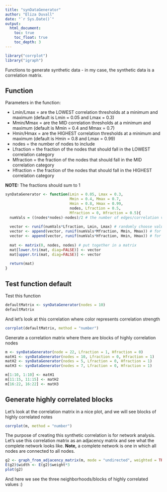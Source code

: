 ```yaml
---
title: "synDataGenerator"
author: "Eliza Duvall"
date: "`r Sys.Date()`"
output:
  html_document:
    toc: true
    toc_float: true
    toc_depth: 3
---
```


```r
library("corrplot")
library("igraph")
```

Functions to generate synthetic data - in my case, the synthetic data is a correlation matrix.  

## Function

Parameters in the function:  

- Lmin/Lmax = are the LOWEST correlation thresholds at a minimum and maximum (default is Lmin = 0.05 and Lmax = 0.3) 
- Mmin/Mmax = are the MID correlation thresholds at a minimum and maximum (default is Mmin = 0.4 and Mmax = 0.7) 
- Hmin/Hmax = are the HIGHEST correlation thresholds at a minimum and maximum (default is Hmin = 0.8 and Lmax = 0.99) 
- nodes = the number of nodes to include
- Lfraction = the fraction of the nodes that should fall in the LOWEST correlation category
- Mfraction = the fraction of the nodes that should fall in the MID correlation category
- Hfraction = the fraction of the nodes that should fall in the HIGHEST correlation category  

**NOTE:** The fractions should sum to 1

```r
synDataGenerator <- function(Lmin = 0.05, Lmax = 0.3,
                             Mmin = 0.4, Mmax = 0.7,
                             Hmin = 0.8, Hmax = 0.99,
                             nodes, Lfraction = 0.5, 
                             Mfraction = 0, Hfraction = 0.5){
  numVals = ((nodes*nodes)-nodes)/2 # the number of edges/correlation values that need to be calculated
  
  vector <- runif(numVals*Lfraction, Lmin, Lmax) # randomly choose values for lower
  vector <- append(vector, runif(numVals*Mfraction, Mmin, Mmax)) # for mid
  vector <- append(vector, runif(numVals*Hfraction, Hmin, Hmax)) # for high 
  
  mat <- matrix(0, nodes, nodes) # put together in a matrix
  mat[lower.tri(mat, diag=FALSE)] <- vector
  mat[upper.tri(mat, diag=FALSE)] <- vector
  
  return(mat)
}
```


## Test function default

Test this function

```r
defaultMatrix <- synDataGenerator(nodes = 10)
defaultMatrix
```

And let's look at this correlation where color represents correlation strength

```r
corrplot(defaultMatrix, method = "number")
```

Generate a correlation matrix where there are blocks of highly correlation nodes

```r
m <- synDataGenerator(node = 22, Lfraction = 1, Hfraction = 0)
matH1 <- synDataGenerator(nodes = 10, Lfraction = 0, Hfraction = 1)
matH2 <- synDataGenerator(nodes = 5, Lfraction = 0, Hfraction = 1)
matH3 <- synDataGenerator(nodes = 7, Lfraction = 0, Hfraction = 1)

m[1:10, 1:10] <- matH1
m[11:15, 11:15] <- matH2
m[16:22, 16:22] <- matH3
```

## Generate highly correlated blocks

Let's look at the correlation matrix in a nice plot, and we will see blocks of highly correlated notes

```r
corrplot(m, method = "number")
```

The purpose of creating this synthetic correlation is for network analysis. Let's use this correlation matrix as an adjacency matrix and see what the complete network looks like. **Note,** a complete network is one in which all nodes are connected to all nodes.  

```r
g2 <- graph_from_adjacency_matrix(m, mode = "undirected", weighted = TRUE)
E(g2)$width <- E(g2)$weight*3
plot(g2)
```

And here we see the three neighborhoods/blocks of highly correlated values :) 



